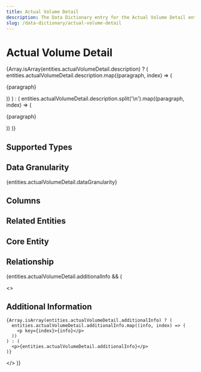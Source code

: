 ```yaml
---
title: Actual Volume Detail
description: The Data Dictionary entry for the Actual Volume Detail entity
slug: /data-dictionary/actual-volume-detail
---
```



# Actual Volume Detail

{Array.isArray(entities.actualVolumeDetail.description) ? (
entities.actualVolumeDetail.description.map((paragraph, index) => (
<p key={index}>{paragraph}</p>
))
) : (
entities.actualVolumeDetail.description.split('\n').map((paragraph, index) => (
<p key={index}>{paragraph}</p>
))
)}

## Supported Types

<SupportedTypesTable
  supportedTypes={entities.actualVolumeDetail.supportedTypes}
/>

## Data Granularity

{entities.actualVolumeDetail.dataGranularity}

## Columns

<ColumnsTable columns={entities.actualVolumeDetail.columns} />

## Related Entities

<RelatedEntitiesList
  relatedEntities={entities.actualVolumeDetail.relatedEntities}
/>

## Core Entity

<CoreEntityTable coreEntities={entities.actualVolumeDetail.coreEntity} />

## Relationship

<RelationshipTable
  relationship={entities.actualVolumeDetail.relationship}
  simple={true}
/>

{entities.actualVolumeDetail.additionalInfo && (

  <>
    <h2>Additional Information</h2>

    {Array.isArray(entities.actualVolumeDetail.additionalInfo) ? (
      entities.actualVolumeDetail.additionalInfo.map((info, index) => (
        <p key={index}>{info}</p>
      ))
    ) : (
      <p>{entities.actualVolumeDetail.additionalInfo}</p>
    )}

  </>
)}
